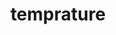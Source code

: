 ---
title: temprature
description: temprature
sidebar:
  label: temprature
  order: 1
  badge:
    text: Outdated
    variant: caution
---